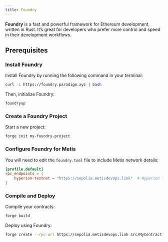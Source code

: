 ```yaml
---
title: Foundry
---
```



**Foundry** is a fast and powerful framework for Ethereum development, written in Rust. It’s great for developers who prefer more control and speed in their development workflows.

## Prerequisites

<Cards>
  <Card title={"Set Up Environment"} href="../environment"></Card>
</Cards>

<Steps>
<Step>

### Install Foundry

Install Foundry by running the following command in your terminal:

```bash
curl -L https://foundry.paradigm.xyz | bash
```

Then, initialize Foundry:

```bash
foundryup
```

</Step>

<Step>

### Create a Foundry Project

Start a new project:

```bash
forge init my-foundry-project
```

</Step>

<Step>

### Configure Foundry for Metis

You will need to edit the `foundry.toml` file to include Metis network details:

```toml
[profile.default]
rpc_endpoints = {
    hyperion-testnet = "https://sepolia.metisdevops.link"  # Hyperion Testnet
}
```

</Step>

<Step>

### Compile and Deploy

Compile your contracts:

```bash
forge build
```

Deploy using Foundry:

```bash
forge create --rpc-url https://sepolia.metisdevops.link src/MyContract.sol:MyContract
```

</Step>
</Steps>

